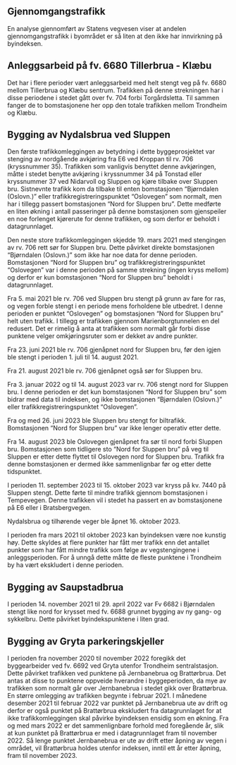## Gjennomgangstrafikk {#sec-through_traffic}
En analyse gjennomført av Statens vegvesen viser at andelen gjennomgangstrafikk i byområdet er så liten at den ikke har innvirkning på byindeksen.


## Anleggsarbeid på fv. 6680 Tillerbrua - Klæbu
Det har i flere perioder vært anleggsarbeid med helt stengt veg på fv. 6680 mellom Tillerbrua og Klæbu sentrum. Trafikken på denne strekningen har i disse periodene i stedet gått over fv. 704 forbi Torgårdsletta. Til sammen fanger de to bomstasjonene her opp den totale trafikken mellom Trondheim og Klæbu.


## Bygging av Nydalsbrua ved Sluppen
Den første trafikkomleggingen av betydning i dette byggeprosjektet var stenging av nordgående avkjøring fra E6 ved Kroppan til rv. 706 (kryssnummer 35). Trafikken som vanligvis benyttet denne avkjøringen, måtte i stedet benytte avkjøring i kryssnummer 34 på Tonstad eller kryssnummer 37 ved Nidarvoll og Sluppen og kjøre tilbake over Sluppen bru. Sistnevnte trafikk kom da tilbake til enten bomstasjonen "Bjørndalen (Oslovn.)" eller trafikkregistreringspunktet "Oslovegen" som normalt, men har i tillegg passert bomstasjonen "Nord for Sluppen bru". Dette medførte en liten økning i antall passeringer på denne bomstasjonen som gjenspeiler en noe forlenget kjørerute for denne trafikken, og som derfor er beholdt i datagrunnlaget.

Den neste store trafikkomleggingen skjedde 19. mars 2021 med stengingen av rv. 706 rett sør for Sluppen bru. Dette påvirket direkte bomstasjonen "Bjørndalen (Oslovn.)" som ikke har noe data for denne perioden. Bomstasjonen "Nord for Sluppen bru" og trafikkregistreringspunktet "Oslovegen" var i denne perioden på samme strekning (ingen kryss mellom) og derfor er kun bomstasjonen "Nord for Sluppen bru" beholdt i datagrunnlaget.

Fra 5. mai 2021 ble rv. 706 ved Sluppen bru stengt på grunn av fare for ras, og vegen forble stengt i en periode mens forholdene ble utbedret. I denne perioden er punktet "Oslovegen" og bomstasjonen "Nord for Sluppen bru" helt uten trafikk. I tillegg er trafikken gjennom Marienborgtunnelen en del redusert. Det er rimelig å anta at trafikken som normalt går forbi disse punktene velger omkjøringsruter som er dekket av andre punkter.

Fra 23. juni 2021 ble rv. 706 gjenåpnet nord for Sluppen bru, før den igjen ble stengt i perioden 1. juli til 14. august 2021.

Fra 21. august 2021 ble rv. 706 gjenåpnet også sør for Sluppen bru.

Fra 3. januar 2022 og til 14. august 2023 var rv. 706 stengt nord for Sluppen bru. I denne perioden er det kun bomstasjonen "Nord for Sluppen bru" som bidrar med data til indeksen, og ikke bomstasjonen "Bjørndalen (Oslovn.)" eller trafikkregistreringspunktet "Oslovegen".

Fra og med 26. juni 2023 ble Sluppen bru stengt for biltrafikk. Bomstasjonen "Nord for Sluppen bru" var ikke lenger operativ etter dette.

Fra 14. august 2023 ble Oslovegen gjenåpnet fra sør til nord forbi Sluppen bru. Bomstasjonen som tidligere sto "Nord for Sluppen bru" på veg til Sluppen er etter dette flyttet til Oslovegen nord for Sluppen bru. Trafikk fra denne bomstasjonen er dermed ikke sammenlignbar før og etter dette tidspunktet.

I perioden 11. september 2023 til 15. oktober 2023 var kryss på kv. 7440 på Sluppen stengt. Dette førte til mindre trafikk gjennom bomstasjonen i Tempevegen. Denne trafikken vil i stedet ha passert en av bomstasjonene på E6 eller i Bratsbergvegen.

Nydalsbrua og tilhørende veger ble åpnet 16. oktober 2023.

I perioden fra mars 2021 til oktober 2023 kan byindeksen være noe kunstig høy. Dette skyldes at flere punkter har fått mer trafikk enn det antallet punkter som har fått mindre trafikk som følge av vegstengingene i anleggsperioden. For å unngå dette måtte de fleste punktene i Trondheim by ha vært ekskludert i denne perioden.


## Bygging av Saupstadbrua
I perioden 14. november 2021 til 29. april 2022 var Fv 6682 i Bjørndalen stengt like nord for krysset med fv. 6688 grunnet bygging av ny gang- og sykkelbru. Dette påvirket byindekspunktene i liten grad.


## Bygging av Gryta parkeringskjeller
I perioden fra november 2020 til november 2022 foregikk det byggearbeider ved fv. 6692 ved Gryta utenfor Trondheim sentralstasjon. Dette påvirket trafikken ved punktene på Jernbanebrua og Brattørbrua. Det antas at disse to punktene oppveide hverandre i byggeperioden, da mye av trafikken som normalt går over Jernbanebrua i stedet gikk over Brattørbrua. En større omlegging av trafikken begynte i februar 2021. I månedene desember 2021 til februar 2022 var punktet på Jernbanebrua ute av drift og derfor er også punktet på Brattørbrua ekskludert fra datagrunnlaget for at ikke trafikkomleggingen skal påvirke byindeksen ensidig som en økning. Fra og med mars 2022 er det sammenlignbare forhold med foregående år, slik at kun punktet på Brattørbrua er med i datagrunnlaget fram til november 2022. Så lenge punktet Jernbanebrua er ute av drift etter åpning av vegen i området, vil Brattørbrua holdes utenfor indeksen, inntil ett år etter åpning, fram til november 2023.


